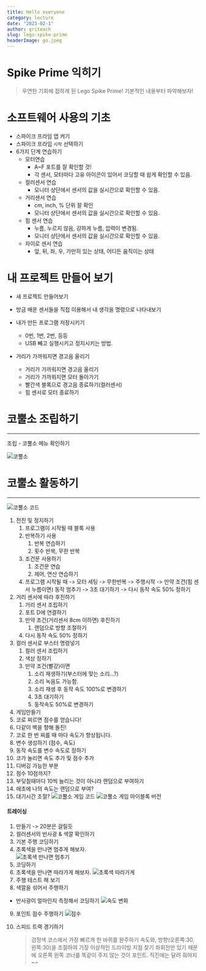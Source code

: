 ```yaml
---
title: Hello everyone
category: lecture
date: "2023-02-1"
author: griteach
slug: lego-spike-prime
headerImage: go.jpeg
---
```


# Spike Prime 익히기

> 우연한 기회에 접하게 된 Lego Spike Prime! 기본적인 내용부터 파악해보자!

# 소프트웨어 사용의 기초

- 스파이크 프라임 앱 켜기
- 스파이크 프라임 `시작` 선택하기
- 6가지 단계 연습하기
  - 모터연습
    - A~F 포트를 잘 확인할 것!
    - 각 센서, 모터마다 고유 아이콘이 있어서 코딩할 때 쉽게 확인할 수 있음.
  - 컬러센서 연습
    - 모니터 상단에서 센서의 값을 실시간으로 확인할 수 있음.
  - 거리센서 연습
    - cm, inch, % 단위 잘 확인
    - 모니터 상단에서 센서의 값을 실시간으로 확인할 수 있음.
  - 힘 센서 연습
    - 누름, 누르지 않음, 강하게 누름, 압력이 변경됨.
    - 모니터 상단에서 센서의 값을 실시간으로 확인할 수 있음.
  - 자이로 센서 연습
    - 앞, 뒤, 좌, 우, 가만히 있는 상태, 어디든 움직이는 상태

# 내 프로젝트 만들어 보기

- 새 프로젝트 만들어보기
- 방금 배운 센서들을 직접 이용해서 내 생각을 명령으로 나타내보기
- 내가 만든 프로그램 저장시키기

  - 0번, 1번, 2번, 등등
  - USB 빼고 실행시키고 정지시키는 방법.

- 거리가 가까워지면 경고음 울리기
  - 거리가 가까워지면 경고음 울리기
  - 거리가 가까워지면 모터 돌아가기
  - 빨간색 블록으로 경고음 종료하기(컬러센서)
  - 힘 센서로 모터 종료하기

# 코뿔소 조립하기

---

조립 - 코뿔소 메뉴 확인하기

![코뿔소](./screenshot1.png)

# 코뿔소 활동하기

---

![코뿔소 코드](./rhino.png)

1. 전진 및 정지하기
   1. 프로그램이 시작될 때 블록 사용
   2. 반복하기 사용
      1. 반복 연습하기
      2. 횟수 반복, 무한 반복
   3. 조건문 사용하기
      1. 조건문 연습
      2. 제어, 연산 연습하기
   4. 프로그램 시작될 때 -> 모터 세팅 -> 무한반복 -> 주행시작 -> 만약 조건(힘 센서 누름이면) 동작 멈추기 -> 3초 대기하기 -> 다시 동작 속도 50% 정하기
2. 거리 센서에 따라 후진하기
   1. 거리 센서 조립하기
   2. 포트 D에 연결하기
   3. 만약 조건(거리센서 8cm 이하면) 후진하기
      1. 랜덤으로 방향 조절하기
   4. 다시 동작 속도 50% 정하기
3. 컬러 센서로 부스터 명령넣기
   1. 컬러 센서 조립하기
   2. 색상 정하기
   3. 만약 조건(빨강)이면
      1. 소리 재생하기(부스터에 맞는 소리...?)
      2. 소리 녹음도 가능함.
      3. 소리 재생 후 동작 속도 100%로 변경하기
      4. 3초 대기하기
      5. 동작속도 50%로 변경하기
4. 게임만들기
5. 코로 찌르면 점수를 얻습니다!
6. 다같이 벽을 향해 돌진!
7. 코로 한 번 찌를 때 마다 속도가 향상됩니다.
8. 변수 생성하기 (점수, 속도)
9. 동작 속도를 변수 속도로 정하기
10. 코가 눌리면 속도 추가 및 점수 추가
11. 디버깅 가능한 부분
12. 점수 10점까지?
13. 부딪칠때마다 10씩 늘리는 것이 아니라 랜덤으로 부여하기
14. 애초에 나의 속도는 랜덤으로 부여?
15. 대기시간 조절?
    ![코뿔소 게임 코드](./game.png)
    ![코뿔소 게임 마이블록 버전](./gamemyblock.png)

#### 트레이싱

1. 만들기 -> 20분은 걸릴듯
2. 컬러센서의 반사광 & 색깔 확인하기
3. 기본 주행 코딩하기
4. 초록색을 만나면 멈추게 해보자.  
   ![초록색 만나면 멈추기](./greenstop.png)
5. 코딩하기
6. 초록색을 만나면 따라가게 해보자.
   ![초록색 따라가게](./followgreen.png)
7. 주행 테스트 해 보기
8. 색깔을 섞어서 주행하기

- 반사광이 얼마인지 측정해서 코딩하기
  ![속도 변화](./changespeed.png)

9. 포인트 점수 주행하기
   ![점수](./point.png)

10. 스피드 트랙 경기하기
    > 검정색 코스에서 가장 빠르게 한 바퀴를 완주하기
    > 속도와, 방향(오른쪽:30, 왼쪽:30)을 조절하여 가장 이상적인 드라이빙 지점 찾기
    > 좌회전만 있기 때문에 오른쪽 왼쪽 코너를 똑같이 주지 않는 것이 포인트. 직진에는 달려 줘야지~~
